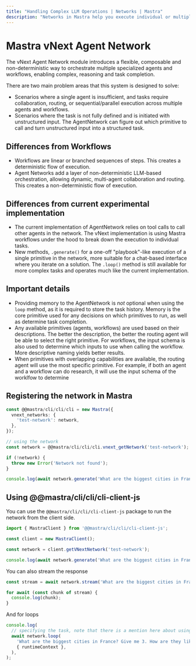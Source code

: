 ```yaml
---
title: "Handling Complex LLM Operations | Networks | Mastra"
description: "Networks in Mastra help you execute individual or multiple Mastra primitives in a non-deterministic way using a single API."
---
```


# Mastra vNext Agent Network

The vNext Agent Network module introduces a flexible, composable and non-deterministic way to orchestrate multiple specialized agents and workflows, enabling complex, reasoning and task completion.

There are two main problem areas that this system is designed to solve:

- Scenarios where a single agent is insufficient, and tasks require collaboration, routing, or sequential/parallel execution across multiple agents and workflows.
- Scenarios where the task is not fully defined and is initiated with unstructured input. The AgentNetwork can figure out which primitive to call and turn unstructured input into a structured task.

## Differences from Workflows

- Workflows are linear or branched sequences of steps. This creates a deterministic flow of execution.
- Agent Networks add a layer of non-deterministic LLM-based orchestration, allowing dynamic, multi-agent collaboration and routing. This creates a non-deterministic flow of execution.

## Differences from current experimental implementation

- The current implementation of AgentNetwork relies on tool calls to call other agents in the network. The vNext implementation is using Mastra workflows under the hood to break down the execution to individual tasks.
- New methods, `.generate()` for a one-off "playbook"-like execution of a single primitive in the network, more suitable for a chat-based interface where you iterate on a solution. The `.loop()` method is still available for more complex tasks and operates much like the current implementation.

## Important details

- Providing memory to the AgentNetwork is _not_ optional when using the `loop` method, as it is required to store the task history. Memory is the core primitive used for any decisions on which primitives to run, as well as determine task completion.
- Any available primitives (agents, workflows) are used based on their descriptions. The better the description, the better the routing agent will be able to select the right primitive. For workflows, the input schema is also used to determine which inputs to use when calling the workflow. More descriptive naming yields better results.
- When primitives with overlapping capabilities are available, the routing agent will use the most specific primitive. For example, if both an agent and a workflow can do research, it will use the input schema of the worklfow to determine

## Registering the network in Mastra

```typescript
const @@mastra/cli/cli/cli = new Mastra({
  vnext_networks: {
    'test-network': network,
  },
});

// using the network
const network = @@mastra/cli/cli/cli.vnext_getNetwork('test-network');

if (!network) {
  throw new Error('Network not found');
}

console.log(await network.generate('What are the biggest cities in France?', { runtimeContext }));
```

## Using @@mastra/cli/cli/cli-client-js

You can use the `@@mastra/cli/cli/cli-client-js` package to run the network from the client side.

```typescript
import { MastraClient } from '@@mastra/cli/cli/cli-client-js';

const client = new MastraClient();

const network = client.getVNextNetwork('test-network');

console.log(await network.generate('What are the biggest cities in France?', { runtimeContext }));
```

You can also stream the response

```typescript
const stream = await network.stream('What are the biggest cities in France?', { runtimeContext });

for await (const chunk of stream) {
  console.log(chunk);
}
```

And for loops

```typescript
console.log(
  // specifying the task, note that there is a mention here about using an agent for synthesis. This is because the routing agent can actually do some synthesis on results on its own, so this will force it to use agent2 instead
  await network.loop(
    'What are the biggest cities in France? Give me 3. How are they like? Find cities, then do thorough research on each city, and give me a final full report synthesizing all that information. Make sure to use an agent for synthesis.',
    { runtimeContext },
  ),
);
```

